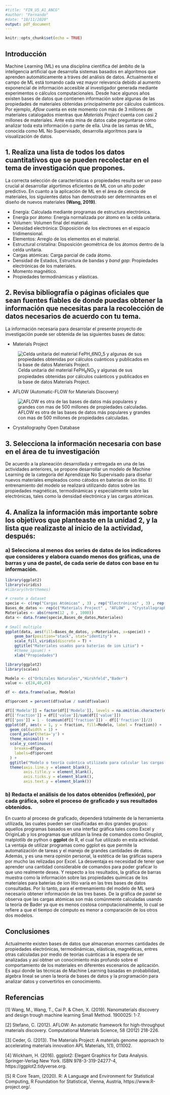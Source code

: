 ```yaml
---
#title: "FIN_U5_A1_ANCG"
#author: "Fernando"
#date: "18/11/2020"
output: pdf_document
---
```



```r
knitr::opts_chunk$set(echo = TRUE)
```

## Introducción

Machine Learning (ML) es una disciplina científica del ámbito de la inteligencia artificial que desarrolla sistemas basados en algoritmos que aprenden automáticamente a tráves del análisis de datos. Actualmente el campo de ML está tomando cada vez mayor relevancia debido al aumento exponencial de información accesible al investigador generada mediante experimentos o cálculos computacionales. Desde hace algunos años existen bases de datos que contienen información sobre algunas de las propiedades de materiales obtenidas principalmente por cálculos cuánticos. Por ejemplo, *Aflow* cuenta en este momento con más de 3 millones de materiales catalogados mientras que *Materials Project* cuenta con casi 2 millones de materiales. Ante esta mina de datos cabe preguntarse cómo analizar toda esta información o parte de ella. Una de las ramas de ML, conocida como ML No Supervisado, desarrolla algoritmos para la visualización de datos. 

## 1. Realiza una lista de todos los datos cuantitativos que se pueden recolectar en el tema de investigación que propones.

La correcta selección de características o propiedades resulta ser un paso crucial al desarrollar algortimos eficientes de ML con un alto poder predictivo. En cuanto a la aplicación de ML en el área de ciencia de materiales, los siguientes datos han demostrado ser determinantes en el diseño de nuevos materiales **(Wang, 2019)**.

* Energía: Calculada mediante programas de estructura electrónica.
* Energía por átomo: Energía normalizada por átomo en la celda unitaria.
* Volumen: Volumen final del material.
* Densidad electrónica: Disposición de los electrones en el espacio tridimensional.
* Elementos: Arreglo de los elementos en el material.
* Estructural cristalina: Disposición geométrica de los átomos dentro de la celda unitaria.
* Cargas atómicas: Carga parcial de cada átomo.
* Densidad de Estados, Estructura de bandas y *band gap*: Propiedades electrónicas de los materiales.
* Momento magnético.
* Propiedades termodinámicas y elásticas.


## 2. Revisa bibliografía o páginas oficiales que sean fuentes fiables de donde puedas obtener la información que necesitas para la recolección de datos necesarios de acuerdo con tu tema.

La información necesaria para desarrolar el presente proyecto de investigación puede ser obtenida de las siguientes bases de datos:

* Materials Project

![Celda unitaria del material FePH$_6$NO$_5$ y algunas de sus propiedades obtenidas por cálculos cuánticos y publicados en la base de datos Materials Project.](/home/devnull/Documentos/UnADM/Materias/1semestre/bloque2/fundamentos_investigacion/u5/act1/mp.png)

* AFLOW (Automatic-FLOW for Materials Discovery)

![AFLOW es otra de las bases de datos más populares y grandes con mas de 500 millones de propiedades calculadas. ](/home/devnull/Documentos/UnADM/Materias/1semestre/bloque2/fundamentos_investigacion/u5/act1/aflow.png)

* Crystallography Open Database

## 3. Selecciona la información necesaria con base en el área de tu investigación
De acuerdo a la planeación desarrollada y entregada en una de las actividades anteriores, se propone desarrollar un modelo de Machine Learning de la categoría del Aprendizaje No Supervisado para diseñar nuevos materiales empleados como cátodos en baterias de ion litio. El entrenamiento del modelo se realizará utilizando datos sobre las propiedades magnéticas, termodinámicas y especialmente sobre las electrónicas, tales como la densidad electrónica y las cargas atómicas. 


## 4. Analiza la información más importante sobre los objetivos que planteaste en la unidad 2, y la lista que realizaste al inicio de la actividad, después:


### a) Selecciona al menos dos series de datos de los indicadores que consideres y elabora cuando menos dos gráficas, una de barras y una de pastel, de cada serie de datos con base en tu información.



```r
library(ggplot2)
library(viridis)
#library(hrbrthemes)

# create a dataset
specie <- c(rep("Cargas Atómicas" , 3) , rep("Electrónicas" , 3) , rep("Termodinámicas" , 3) , rep("Magnéticas" , 3) )
Bases_de_datos <- rep(c("Materials Project" , "AFLOW" , "Crystallography Open") , 4)
Materiales <- abs(rnorm(12 , 0 , 1000))
data <- data.frame(specie,Bases_de_datos,Materiales)
 
# Small multiple
ggplot(data, aes(fill=Bases_de_datos, y=Materiales, x=specie)) + 
    geom_bar(position="stack", stat="identity") +
    scale_fill_viridis(discrete = T) +
    ggtitle("Materiales usados para baterías de ion Litio") +
    #theme_ipsum() +
    xlab("Propiedades")
```

```r
library(ggplot2)
library(scales)

Modelo <- c("Orbitales Naturales","Hirshfeld","Bader") 
value <- c(24,40,45)

df <- data.frame(value, Modelo)

df$porcent = percent(df$value / sum(df$value))

df[['Modelo']] = factor(df[['Modelo']], levels = na.omit(as.character(df[['Modelo']])))
df[['fraction']] = df[['value']]/sum(df[['value']]) 
df[['pos']] = 1 - (cumsum(df[['fraction']]) - df[['fraction']]/2)
ggplot(df, aes(x = 1, y = fraction, fill=Modelo, label = fraction)) +
  geom_col(width = 1) + 
  coord_polar(theta='y') +
  theme_minimal() + 
  scale_y_continuous(
    breaks=df$pos,
    labels=df$porcent
  ) +
  ggtitle("Modelo o teoría cuántica utilizada para calcular las cargas atómicas.") +
  theme(axis.line.y = element_blank(),
        axis.title.y = element_blank(),
        axis.ticks.y = element_blank(),
        axis.text.y = element_blank())
```





### b) Redacta el análisis de los datos obtenidos (reflexión), por cada gráfica, sobre el proceso de graficado y sus resultados obtenidos. 

En cuanto al proceso de graficado, dependerá totalmente de la herramienta utilizada, las cuales pueden ser clasificadas en dos grandes grupos: aquellos programas basados en una interfaz gráfica tales como Excel y OriginLab y los programas que utilizan la linea de comandos como Gnuplot, matplotlib de python o **ggplot** de R, el cual fue utilizado en esta actividad. La ventaja de utilizar programas como ggplot es que permite la automatización de tareas y el manejo de grandes cantidades de datos. Además, y es una mera opinión personal, la estética de las gráficas supera por mucho las relizadas por Excel. La desventaja es necesidad de tener que aprender una cantidad considerable de comandos para poder graficar lo que uno realmente desea. 
Y respecto a los resultados, la gráfica de barras muestra como la información sobre las propiedades químicas de los materiales para baterías de ion litio varía en las tres bases de datos consultadas. Por lo tanto, para el entrenamiento del modelo de ML será necesario obtener información de las tres bases. De la gráfica de pastel se observa que las cargas atómicas son más comúnmente calculadas usando la teoría de Bader ya que es menos costosa computacionalmente, lo cual se refiere a que el tiempo de cómputo es menor a comparación de los otros dos modelos. 


## Conclusiones


Actualmente existen bases de datos que almacenan enormes cantidades de propiedades electrónicas, termodinámicas, elásticas, magnéticas, entres otras calculadas por medio de teorías cuánticas a la espera de ser analizadas y así obtner un conocimiento más profundo sobre el comportamiento de los materiales en diferentes escenarios de aplicación. 
Es aqui donde las técnicas de Machine Learning basadas en probabilidad, algebra lineal se unen la teoría de bases de datos y la programación para analizar datos y convertirlos en conocimiento.



## Referencias
[1] Wang, M., Wang, T., Cai P. & Chen, X. (2019). Nanomaterials discovery and design trough machine learning Small Method. 1900025: 1-7.

[2] Stefano, C. (2012). AFLOW: An automatic framework for high-throughput materials discovery. Computational Materials Science, 58 (2012) 218-226.

[3] Ceder, G. (2013). The Materials Project: A materials genome approach to accelerating materials innovation
APL Materials, 1(1), 011002.

[4] Wickham, H. (2016). ggplot2: Elegant Graphics for Data Analysis. Springer-Verlag New York. ISBN 978-3-319-24277-4, https://ggplot2.tidyverse.org. 

[5] R Core Team, (2020). R: A Language and Environment for Statistical Computing, R Foundation for Statistical, Vienna, Austria, https://www.R-project.org/.